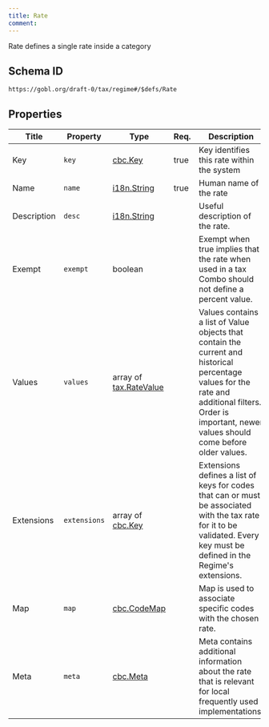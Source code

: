 ```yaml
---
title: Rate
comment: 
---
```


Rate defines a single rate inside a category

## Schema ID

`https://gobl.org/draft-0/tax/regime#/$defs/Rate`

## Properties

| Title       | Property     | Type                                              | Req. | Description                                                                                                                                                                                              |
|-------------|--------------|---------------------------------------------------|------|----------------------------------------------------------------------------------------------------------------------------------------------------------------------------------------------------------|
| Key         | `key`        | [cbc.Key](/draft-0/cbc/key)                       | true | Key identifies this rate within the system                                                                                                                                                               |
| Name        | `name`       | [i18n.String](/draft-0/i18n/string)               | true | Human name of the rate                                                                                                                                                                                   |
| Description | `desc`       | [i18n.String](/draft-0/i18n/string)               |      | Useful description of the rate.                                                                                                                                                                          |
| Exempt      | `exempt`     | boolean                                           |      | Exempt when true implies that the rate when used in a tax Combo should not define a percent value.                                                                                                       |
| Values      | `values`     | array of [tax.RateValue](/draft-0/tax/rate_value) |      | Values contains a list of Value objects that contain the current and historical percentage values for the rate and additional filters. Order is important, newer values should come before older values. |
| Extensions  | `extensions` | array of [cbc.Key](/draft-0/cbc/key)              |      | Extensions defines a list of keys for codes that can or must be associated with the tax rate for it to be validated. Every key must be defined in the Regime's extensions.                               |
| Map         | `map`        | [cbc.CodeMap](/draft-0/cbc/code_map)              |      | Map is used to associate specific codes with the chosen rate.                                                                                                                                            |
| Meta        | `meta`       | [cbc.Meta](/draft-0/cbc/meta)                     |      | Meta contains additional information about the rate that is relevant for local frequently used implementations.                                                                                          |

